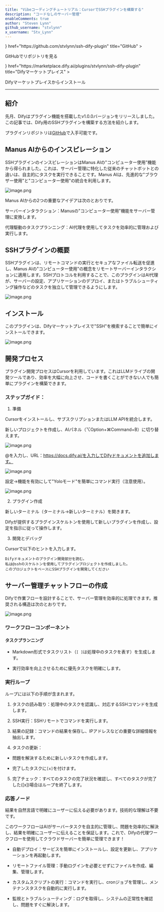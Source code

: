 ```yaml
---
title: "Vibeコーディングチュートリアル：CursorでSSHプラグインを構築する"
description: "コードなしのサーバー管理"
enableComments: true
author: "Steven Lynn"
github_username: "stvlynn"
x_username: "Stv_Lynn"
---
```


<Cards>
  <Card 
    icon={<i className="ri-github-fill" />} 
    href="https://github.com/stvlynn/ssh-dify-plugin" 
    title="GitHub"
  >
  <p>GitHubでリポジトリを見る</p>
  </Card>
  <Card 
    icon={<i className="ri-store-2-line" />} 
    href="https://marketplace.dify.ai/plugins/stvlynn/ssh-dify-plugin" 
    title="Difyマーケットプレイス"
  >
  <p>Difyマーケットプレイスからインストール</p>
  </Card>
</Cards>

---

## 紹介
先月、Difyはプラグイン機能を搭載したv1.0.0バージョンをリリースしました。この記事では、Dify用のSSHプラグインを構築する方法を紹介します。

プラグインリポジトリは[GitHub](https://github.com/stvlynn/SSH-Dify-Plugin)で入手可能です。

## Manus AIからのインスピレーション
SSHプラグインのインスピレーションはManus AIの"コンピューター使用"機能から得られました。これは、サーバー管理に特化した従来のチャットボットとの違いは、自主的にタスクを実行できることです。Manus AIは、先進的な"ブラウザー使用"と"コンピューター使用"の統合を利用します。

![image.png](https://s2.loli.net/2025/05/12/V7kMFmTYtsUqx6Q.png)

Manus AIからの2つの重要なアイデアは次のとおりです。

サーバーインタラクション：Manusの"コンピューター使用"機能をサーバー管理に変換します。

代理駆動のタスクプランニング：AI代理を使用してタスクを効率的に管理および実行します。

## SSHプラグインの概要
SSHプラグインは、リモートコマンドの実行とセキュアなファイル転送を促進し、Manus AIの"コンピューター使用"の概念をリモートサーバーインタラクションに適用します。SSHプロトコルを利用することで、このプラグインはAI代理が、サーバーの設定、アプリケーションのデプロイ、またはトラブルシューティング操作などのタスクを独立して管理できるようにします。

![image.png](https://s2.loli.net/2025/05/12/zK7URIC6a5Fk3Yt.png)

## インストール
このプラグインは、Difyマーケットプレイスで"SSH"を検索することで簡単にインストールできます。

![image.png](https://s2.loli.net/2025/05/12/7JMNsuo4ajSnBDk.png)

## 開発プロセス
プラグイン開発プロセスはCursorを利用しています。これはLLMドライブの開発ツールであり、効率を大幅に向上させ、コードを書くことができない人でも簡単にプラグインを構築できます。

### ステップガイド：
1. 準備

Cursorをインストールし、サブスクリプションまたはLLM APIを統合します。

新しいプロジェクトを作成し、AIパネル（⌥Option+⌘Command+B）に切り替えます。

![image.png](https://s2.loli.net/2025/05/12/wWNPcisZS8tdeXL.png)

@を入力し、URL：https://docs.dify.ai/を入力してDifyドキュメントを追加します。

![image.png](https://s2.loli.net/2025/05/12/GW9QE8VoKh5HnCc.png)

設定→機能を有効にして"Yoloモード"を簡単にコマンド実行（注意使用）。

![image.png](https://s2.loli.net/2025/05/12/jyJNhsPfQvYcL6q.png)

2. プラグイン作成

新しいターミナル（ターミナル→新しいターミナル）を開きます。

Difyが提供するプラグインスケルトンを使用して新しいプラグインを作成し、設定を指示に従って操作します。

3. 開発とデバッグ

Cursorで以下のヒントを入力します。

```
Difyドキュメントのプラグイン開発部分を読む。
私は@sshのスケルトンを使用してプラグインプロジェクトを作成しました。
このプロジェクトをベースにSSHプラグインを開発してください
```

## サーバー管理チャットフローの作成
Difyで作業フローを設計することで、サーバー管理を効率的に処理できます。推奨される構造は次のとおりです。

![image.png](https://s2.loli.net/2025/05/12/bFQDxyofqLu9cUl.png)

### ワークフローコンポーネント
#### タスクプランニング
- Markdown形式でタスクリスト（`[ ]`は処理中のタスクを表す）を生成します。

- 実行効率を向上させるために優先タスクを明確にします。

### 実行ループ
ループには以下の手順が含まれます。

1. タスクの読み取り：処理中のタスクを認識し、対応するSSHコマンドを生成します。

2. SSH実行：SSHリモートでコマンドを実行します。

3. 結果の記録：コマンドの結果を保存し、IPアドレスなどの重要な詳細情報を抽出します。

4. タスクの更新：

- 問題を解決するために新しいタスクを作成します。

- 完了したタスクに`[x]`を付けます。

5. 完了チェック：すべてのタスクの完了状況を確認し、すべてのタスクが完了した([x])場合はループを終了します。

### 応答ノード
結果を自然言語で明確にユーザーに伝える必要があります。技術的な理解は不要です。

このワークフローはAIがサーバータスクを自主的に管理し、問題を効率的に解決し、結果を明確にユーザーに伝えることを保証します。これで、Difyの代理ワークフローを使用してクラウドサーバーを簡単に管理できます！

- 自動デプロイ：サービスを簡単にインストールし、設定を更新し、アプリケーションを再起動します。

- リモートファイル管理：手動ログインを必要とせずにファイルを作成、編集、管理します。

- カスタムスクリプトの実行：コマンドを実行し、cronジョブを管理し、メンテナンスタスクを自動的に実行します。

- 監視とトラブルシューティング：ログを取得し、システムの正常性を確認し、問題をすぐに解決します。 